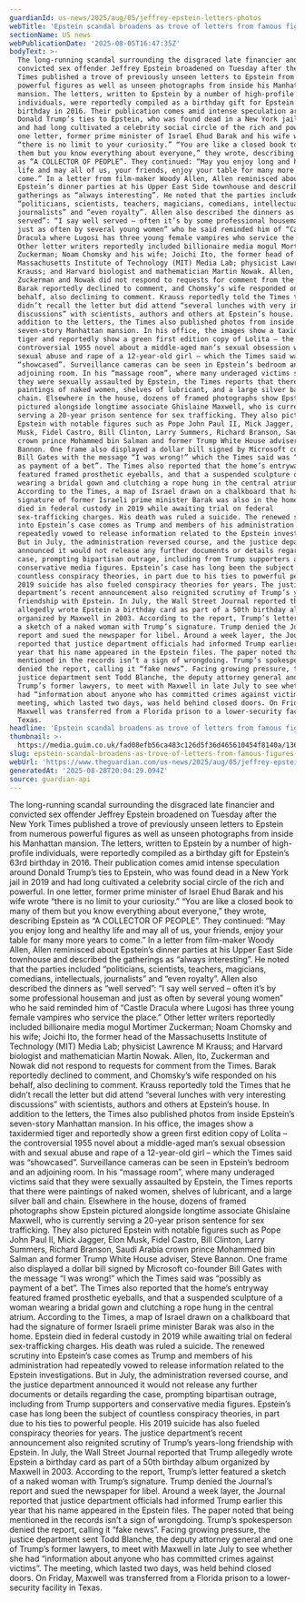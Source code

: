 ```yaml
---
guardianId: us-news/2025/aug/05/jeffrey-epstein-letters-photos
webTitle: 'Epstein scandal broadens as trove of letters from famous figures published '
sectionName: US news
webPublicationDate: '2025-08-05T16:47:35Z'
bodyText: >-
  The long-running scandal surrounding the disgraced late financier and
  convicted sex offender Jeffrey Epstein broadened on Tuesday after the New York
  Times published a trove of previously unseen letters to Epstein from numerous
  powerful figures as well as unseen photographs from inside his Manhattan
  mansion. The letters, written to Epstein by a number of high-profile
  individuals, were reportedly compiled as a birthday gift for Epstein’s 63rd
  birthday in 2016. Their publication comes amid intense speculation around
  Donald Trump’s ties to Epstein, who was found dead in a New York jail in 2019
  and had long cultivated a celebrity social circle of the rich and powerful. In
  one letter, former prime minister of Israel Ehud Barak and his wife wrote
  “there is no limit to your curiosity.” “You are like a closed book to many of
  them but you know everything about everyone,” they wrote, describing Epstein
  as “A COLLECTOR OF PEOPLE”. They continued: “May you enjoy long and healthy
  life and may all of us, your friends, enjoy your table for many more years to
  come.” In a letter from film-maker Woody Allen, Allen reminisced about
  Epstein’s dinner parties at his Upper East Side townhouse and described the
  gatherings as “always interesting”. He noted that the parties included
  “politicians, scientists, teachers, magicians, comedians, intellectuals,
  journalists” and “even royalty”. Allen also described the dinners as “well
  served”: “I say well served – often it’s by some professional houseman and
  just as often by several young women” who he said reminded him of “Castle
  Dracula where Lugosi has three young female vampires who service the place.”
  Other letter writers reportedly included billionaire media mogul Mortimer
  Zuckerman; Noam Chomsky and his wife; Joichi Ito, the former head of the
  Massachusetts Institute of Technology (MIT) Media Lab; physicist Lawrence M
  Krauss; and Harvard biologist and mathematician Martin Nowak. Allen, Ito,
  Zuckerman and Nowak did not respond to requests for comment from the Times.
  Barak reportedly declined to comment, and Chomsky’s wife responded on his
  behalf, also declining to comment. Krauss reportedly told the Times that he
  didn’t recall the letter but did attend “several lunches with very interesting
  discussions” with scientists, authors and others at Epstein’s house. In
  addition to the letters, the Times also published photos from inside Epstein’s
  seven-story Manhattan mansion. In his office, the images show a taxidermied
  tiger and reportedly show a green first edition copy of Lolita – the
  controversial 1955 novel about a middle-aged man’s sexual obsession with and
  sexual abuse and rape of a 12-year-old girl – which the Times said was
  “showcased”. Surveillance cameras can be seen in Epstein’s bedroom and an
  adjoining room. In his “massage room”, where many underaged victims said that
  they were sexually assaulted by Epstein, the Times reports that there were
  paintings of naked women, shelves of lubricant, and a large silver ball and
  chain. Elsewhere in the house, dozens of framed photographs show Epstein
  pictured alongside longtime associate Ghislaine Maxwell, who is currently
  serving a 20-year prison sentence for sex trafficking. They also pictured
  Epstein with notable figures such as Pope John Paul II, Mick Jagger, Elon
  Musk, Fidel Castro, Bill Clinton, Larry Summers, Richard Branson, Saudi Arabia
  crown prince Mohammed bin Salman and former Trump White House adviser, Steve
  Bannon. One frame also displayed a dollar bill signed by Microsoft co-founder
  Bill Gates with the message “I was wrong!” which the Times said was “possibly
  as payment of a bet”. The Times also reported that the home’s entryway
  featured framed prosthetic eyeballs, and that a suspended sculpture of a woman
  wearing a bridal gown and clutching a rope hung in the central atrium.
  According to the Times, a map of Israel drawn on a chalkboard that had the
  signature of former Israeli prime minister Barak was also in the home. Epstein
  died in federal custody in 2019 while awaiting trial on federal
  sex-trafficking charges. His death was ruled a suicide. The renewed scrutiny
  into Epstein’s case comes as Trump and members of his administration had
  repeatedly vowed to release information related to the Epstein investigations.
  But in July, the administration reversed course, and the justice department
  announced it would not release any further documents or details regarding the
  case, prompting bipartisan outrage, including from Trump supporters and
  conservative media figures. Epstein’s case has long been the subject of
  countless conspiracy theories, in part due to his ties to powerful people. His
  2019 suicide has also fueled conspiracy theories for years. The justice
  department’s recent announcement also reignited scrutiny of Trump’s years-long
  friendship with Epstein. In July, the Wall Street Journal reported that Trump
  allegedly wrote Epstein a birthday card as part of a 50th birthday album
  organized by Maxwell in 2003. According to the report, Trump’s letter featured
  a sketch of a naked woman with Trump’s signature. Trump denied the Journal’s
  report and sued the newspaper for libel. Around a week layer, the Journal
  reported that justice department officials had informed Trump earlier this
  year that his name appeared in the Epstein files. The paper noted that being
  mentioned in the records isn’t a sign of wrongdoing. Trump’s spokesperson
  denied the report, calling it “fake news”. Facing growing pressure, the
  justice department sent Todd Blanche, the deputy attorney general and one of
  Trump’s former lawyers, to meet with Maxwell in late July to see whether she
  had “information about anyone who has committed crimes against victims”. The
  meeting, which lasted two days, was held behind closed doors. On Friday,
  Maxwell was transferred from a Florida prison to a lower-security facility in
  Texas.
headline: 'Epstein scandal broadens as trove of letters from famous figures published '
thumbnail: >-
  https://media.guim.co.uk/fad08efb56ca483c126d5f36d465610454f8140a/1363_0_6829_5464/500.jpg
slug: epstein-scandal-broadens-as-trove-of-letters-from-famous-figures-published
webUrl: 'https://www.theguardian.com/us-news/2025/aug/05/jeffrey-epstein-letters-photos'
generatedAt: '2025-08-28T20:04:29.094Z'
source: guardian-api
---
```

The long-running scandal surrounding the disgraced late financier and convicted sex offender Jeffrey Epstein broadened on Tuesday after the New York Times published a trove of previously unseen letters to Epstein from numerous powerful figures as well as unseen photographs from inside his Manhattan mansion. The letters, written to Epstein by a number of high-profile individuals, were reportedly compiled as a birthday gift for Epstein’s 63rd birthday in 2016. Their publication comes amid intense speculation around Donald Trump’s ties to Epstein, who was found dead in a New York jail in 2019 and had long cultivated a celebrity social circle of the rich and powerful. In one letter, former prime minister of Israel Ehud Barak and his wife wrote “there is no limit to your curiosity.” “You are like a closed book to many of them but you know everything about everyone,” they wrote, describing Epstein as “A COLLECTOR OF PEOPLE”. They continued: “May you enjoy long and healthy life and may all of us, your friends, enjoy your table for many more years to come.” In a letter from film-maker Woody Allen, Allen reminisced about Epstein’s dinner parties at his Upper East Side townhouse and described the gatherings as “always interesting”. He noted that the parties included “politicians, scientists, teachers, magicians, comedians, intellectuals, journalists” and “even royalty”. Allen also described the dinners as “well served”: “I say well served – often it’s by some professional houseman and just as often by several young women” who he said reminded him of “Castle Dracula where Lugosi has three young female vampires who service the place.” Other letter writers reportedly included billionaire media mogul Mortimer Zuckerman; Noam Chomsky and his wife; Joichi Ito, the former head of the Massachusetts Institute of Technology (MIT) Media Lab; physicist Lawrence M Krauss; and Harvard biologist and mathematician Martin Nowak. Allen, Ito, Zuckerman and Nowak did not respond to requests for comment from the Times. Barak reportedly declined to comment, and Chomsky’s wife responded on his behalf, also declining to comment. Krauss reportedly told the Times that he didn’t recall the letter but did attend “several lunches with very interesting discussions” with scientists, authors and others at Epstein’s house. In addition to the letters, the Times also published photos from inside Epstein’s seven-story Manhattan mansion. In his office, the images show a taxidermied tiger and reportedly show a green first edition copy of Lolita – the controversial 1955 novel about a middle-aged man’s sexual obsession with and sexual abuse and rape of a 12-year-old girl – which the Times said was “showcased”. Surveillance cameras can be seen in Epstein’s bedroom and an adjoining room. In his “massage room”, where many underaged victims said that they were sexually assaulted by Epstein, the Times reports that there were paintings of naked women, shelves of lubricant, and a large silver ball and chain. Elsewhere in the house, dozens of framed photographs show Epstein pictured alongside longtime associate Ghislaine Maxwell, who is currently serving a 20-year prison sentence for sex trafficking. They also pictured Epstein with notable figures such as Pope John Paul II, Mick Jagger, Elon Musk, Fidel Castro, Bill Clinton, Larry Summers, Richard Branson, Saudi Arabia crown prince Mohammed bin Salman and former Trump White House adviser, Steve Bannon. One frame also displayed a dollar bill signed by Microsoft co-founder Bill Gates with the message “I was wrong!” which the Times said was “possibly as payment of a bet”. The Times also reported that the home’s entryway featured framed prosthetic eyeballs, and that a suspended sculpture of a woman wearing a bridal gown and clutching a rope hung in the central atrium. According to the Times, a map of Israel drawn on a chalkboard that had the signature of former Israeli prime minister Barak was also in the home. Epstein died in federal custody in 2019 while awaiting trial on federal sex-trafficking charges. His death was ruled a suicide. The renewed scrutiny into Epstein’s case comes as Trump and members of his administration had repeatedly vowed to release information related to the Epstein investigations. But in July, the administration reversed course, and the justice department announced it would not release any further documents or details regarding the case, prompting bipartisan outrage, including from Trump supporters and conservative media figures. Epstein’s case has long been the subject of countless conspiracy theories, in part due to his ties to powerful people. His 2019 suicide has also fueled conspiracy theories for years. The justice department’s recent announcement also reignited scrutiny of Trump’s years-long friendship with Epstein. In July, the Wall Street Journal reported that Trump allegedly wrote Epstein a birthday card as part of a 50th birthday album organized by Maxwell in 2003. According to the report, Trump’s letter featured a sketch of a naked woman with Trump’s signature. Trump denied the Journal’s report and sued the newspaper for libel. Around a week layer, the Journal reported that justice department officials had informed Trump earlier this year that his name appeared in the Epstein files. The paper noted that being mentioned in the records isn’t a sign of wrongdoing. Trump’s spokesperson denied the report, calling it “fake news”. Facing growing pressure, the justice department sent Todd Blanche, the deputy attorney general and one of Trump’s former lawyers, to meet with Maxwell in late July to see whether she had “information about anyone who has committed crimes against victims”. The meeting, which lasted two days, was held behind closed doors. On Friday, Maxwell was transferred from a Florida prison to a lower-security facility in Texas.

